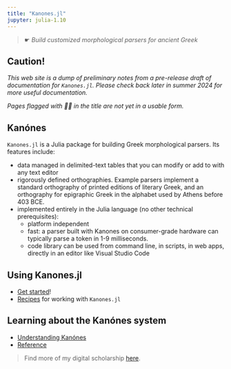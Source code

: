 ```yaml
---
title: "Kanones.jl"
jupyter: julia-1.10
---
```


> ☛ *Build customized morphological parsers for ancient Greek*


::: {.callout-caution} 
## Caution!


*This web site is a dump of preliminary notes from a pre-release draft of documentation for `Kanones.jl`. Please check back later in summer 2024 for more useful documentation.*

*Pages flagged with 🤷‍♂️ in the title are not yet in a usable form.*

:::


## Kanónes



`Kanones.jl` is a Julia package for building Greek morphological parsers. Its features include:

- data managed in delimited-text tables that you can modify or add to with any text editor
- rigorously defined orthographies.  Example parsers implement a standard orthography of printed editions of literary Greek, and an orthography for epigraphic Greek in the alphabet used by Athens before 403 BCE.
- implemented entirely in the Julia language (no other technical prerequisites): 
    - platform independent
    - fast:  a parser built with Kanones on consumer-grade hardware can typically parse a token in 1-9 milliseconds.
    - code library can be used from command line, in scripts, in web apps, directly in an editor like Visual Studio Code


## Using Kanones.jl


- [Get started](tutorials/index.qmd)!
- [Recipes](guides/index.qmd) for working with `Kanones.jl`


## Learning about the Kanónes system

- [Understanding Kanónes](concepts/index.qmd)
- [Reference](reference/index.qmd)

> Find more of my digital scholarship [here](https://neelsmith.quarto.pub/digschol/).